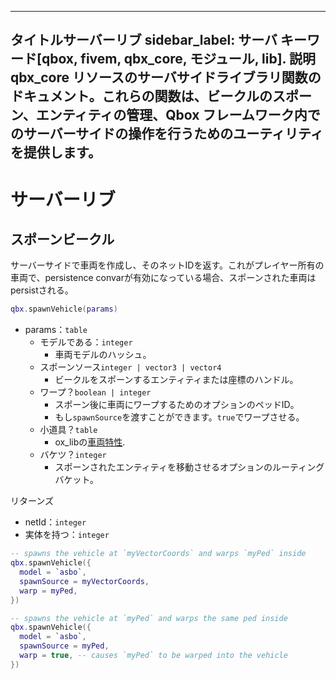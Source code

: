 ***

タイトルサーバーリブ
sidebar\_label: サーバ
キーワード\[qbox, fivem, qbx\_core, モジュール, lib].
説明qbx\_core リソースのサーバサイドライブラリ関数のドキュメント。これらの関数は、ビークルのスポーン、エンティティの管理、Qbox フレームワーク内でのサーバーサイドの操作を行うためのユーティリティを提供します。
---------------------------------------------------------------------------------------------------------------

# サーバーリブ

## スポーンビークル

サーバーサイドで車両を作成し、そのネットIDを返す。これがプレイヤー所有の車両で、persistence convarが有効になっている場合、スポーンされた車両はpersistされる。

```lua
qbx.spawnVehicle(params)
```

* params：`table`
  * モデルである：`integer`
    * 車両モデルのハッシュ。
  * スポーンソース`integer | vector3 | vector4`
    * ビークルをスポーンするエンティティまたは座標のハンドル。
  * ワープ？`boolean | integer`
    * スポーン後に車両にワープするためのオプションのペッドID。
    * もし`spawnSource`を渡すことができます。`true`でワープさせる。
  * 小道具？`table`
    * ox\_libの[車両特性](https://coxdocs.dev/ox_lib/Modules/VehicleProperties/Client#vehicle-properties).
  * バケツ？`integer`
    * スポーンされたエンティティを移動させるオプションのルーティングバケット。

リターンズ

* netId：`integer`
* 実体を持つ：`integer`

```lua
-- spawns the vehicle at `myVectorCoords` and warps `myPed` inside
qbx.spawnVehicle({
  model = `asbo`,
  spawnSource = myVectorCoords,
  warp = myPed,
})

-- spawns the vehicle at `myPed` and warps the same ped inside
qbx.spawnVehicle({
  model = `asbo`,
  spawnSource = myPed,
  warp = true, -- causes `myPed` to be warped into the vehicle
})
```
